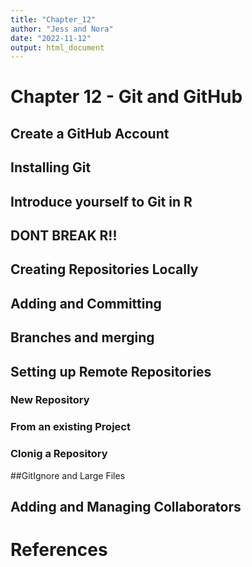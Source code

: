```yaml
---
title: "Chapter_12"
author: "Jess and Nora"
date: "2022-11-12"
output: html_document
---
```


# Chapter 12 - Git and GitHub

## Create a GitHub Account

## Installing Git

## Introduce yourself to Git in R

## DONT BREAK R!!

## Creating Repositories Locally

## Adding and Committing

## Branches and merging

## Setting up Remote Repositories

### New Repository

### From an existing Project

### Clonig a Repository

##GitIgnore and Large Files

## Adding and Managing Collaborators

# References
